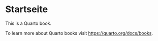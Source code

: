 # Startseite {.unnumbered}

This is a Quarto book.

To learn more about Quarto books visit <https://quarto.org/docs/books>.
